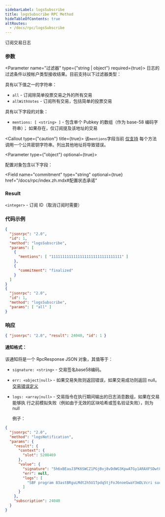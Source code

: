 ```yaml
---
sidebarLabel: logsSubscribe
title: logsSubscribe RPC Method
hideTableOfContents: true
altRoutes:
  - /docs/rpc/logsSubscribe
---
```


订阅交易日志

<DocSideBySide>

<DocLeftSide>

### 参数

<Parameter name="过滤器" type={"string | object"} required={true}>
  日志的过滤条件以按帐户类型接收结果。目前支持以下过滤器类型：

<Field type="string">

具有以下值之一的字符串：

- `all` - 订阅除简单投票交易之外的所有交易
- `allWithVotes` - 订阅所有交易，包括简单的投票交易

</Field>

<Field type="object">

具有以下字段的对象：

- `mentions: [ <string> ]` - 包含单个 Pubkey 的数组（作为 base-58 编码字符串）；
  如果存在，仅订阅提及该地址的交易

<Callout type={"caution"} title={true}>
  该`mentions`字段当前
  [仅支持](https://github.com/solana-labs/solana/blob/master/rpc/src/rpc_pubsub.rs#L481)
  每个方法调用一个公共密钥字符串。列出其他地址将导致错误。
</Callout>

</Field>

</Parameter>

<Parameter type={"object"} optional={true}>

配置对象包含以下字段：

<Field
  name="commitment"
  type="string"
  optional={true}
  href="/docs/rpc/index.zh.mdx#配置状态承诺"
></Field>

</Parameter>

### Result

`<integer>` - 订阅 ID（取消订阅时需要）

</DocLeftSide>

<DocRightSide>

### 代码示例

```json
{
  "jsonrpc": "2.0",
  "id": 1,
  "method": "logsSubscribe",
  "params": [
    {
      "mentions": [ "11111111111111111111111111111111" ]
    },
    {
      "commitment": "finalized"
    }
  ]
}
{
  "jsonrpc": "2.0",
  "id": 1,
  "method": "logsSubscribe",
  "params": [ "all" ]
}
```

### 响应

```json
{ "jsonrpc": "2.0", "result": 24040, "id": 1 }
```

</DocRightSide>
</DocSideBySide>

#### 通知格式：

该通知将是一个 RpcResponse JSON 对象，其值等于：

- `signature: <string>` - 交易签名base58编码。
- `err: <object|null>` - 如果交易失败则返回错误，如果交易成功则返回 null。
  [交易错误定义](https://github.com/solana-labs/solana/blob/c0c60386544ec9a9ec7119229f37386d9f070523/sdk/src/transaction/error.rs#L13)
- `logs: <array|null>` - 交易指令在执行期间输出的日志消息数组，如果在交易能够执
  行之前模拟失败（例如由于无效的区块哈希或签名验证失败），则为 null

  例子：

```json
{
  "jsonrpc": "2.0",
  "method": "logsNotification",
  "params": {
    "result": {
      "context": {
        "slot": 5208469
      },
      "value": {
        "signature": "5h6xBEauJ3PK6SWCZ1PGjBvj8vDdWG3KpwATGy1ARAXFSDwt8GFXM7W5Ncn16wmqokgpiKRLuS83KUxyZyv2sUYv",
        "err": null,
        "logs": [
          "SBF program 83astBRguLMdt2h5U1Tpdq5tjFoJ6noeGwaY3mDLVcri success"
        ]
      }
    },
    "subscription": 24040
  }
}
```
